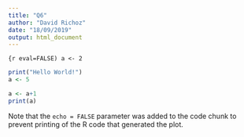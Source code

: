 ```yaml
---
title: "Q6"
author: "David Richoz"
date: "18/09/2019"
output: html_document
---
```


```{r eval=FALSE)
a <- 2
```

```r
print("Hello World!")
a <- 5
```

```r
a <- a+1
print(a)
```

Note that the `echo = FALSE` parameter was added to the code chunk to prevent printing of the R code that generated the plot.

